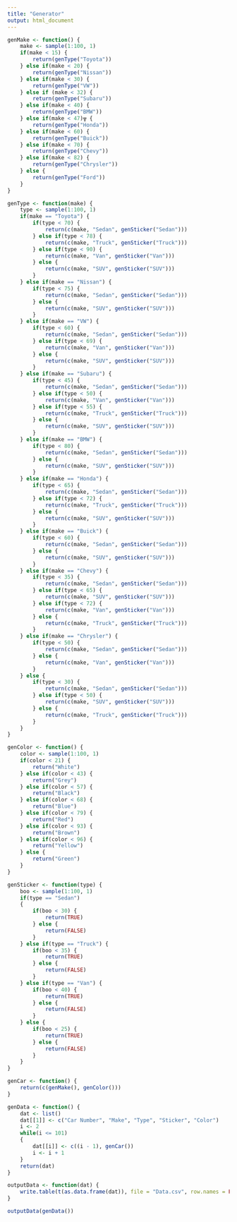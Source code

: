 ```yaml
---
title: "Generator"
output: html_document
---
```


```r
genMake <- function() {
	make <- sample(1:100, 1)
	if(make < 15) {
		return(genType("Toyota"))
	} else if(make < 20) {
		return(genType("Nissan"))
	} else if(make < 30) {
		return(genType("VW"))
	} else if (make < 32) {
		return(genType("Subaru"))
	} else if(make < 40) {
		return(genType("BMW"))
	} else if(make < 47)╦ {
		return(genType("Honda"))
	} else if(make < 60) {
		return(genType("Buick"))
	} else if(make < 70) {
		return(genType("Chevy"))
	} else if(make < 82) {
		return(genType("Chrysler"))
	} else {
		return(genType("Ford"))
	}
}

genType <- function(make) {
	type <- sample(1:100, 1)
	if(make == "Toyota") {
		if(type < 70) {
			return(c(make, "Sedan", genSticker("Sedan")))
		} else if(type < 78) {
			return(c(make, "Truck", genSticker("Truck")))
		} else if(type < 90) {
			return(c(make, "Van", genSticker("Van")))
		} else {
			return(c(make, "SUV", genSticker("SUV")))
		}
	} else if(make == "Nissan") {
		if(type < 75) {
			return(c(make, "Sedan", genSticker("Sedan")))
		} else {
			return(c(make, "SUV", genSticker("SUV")))
		}
	} else if(make == "VW") {
		if(type < 60) {
			return(c(make, "Sedan", genSticker("Sedan")))
		} else if(type < 69) {
			return(c(make, "Van", genSticker("Van")))
		} else {
			return(c(make, "SUV", genSticker("SUV")))
		}
	} else if(make == "Subaru") {
		if(type < 45) {
			return(c(make, "Sedan", genSticker("Sedan")))
		} else if(type < 50) {
			return(c(make, "Van", genSticker("Van")))
		} else if(type < 55) {
			return(c(make, "Truck", genSticker("Truck")))
		} else {
			return(c(make, "SUV", genSticker("SUV")))
		}
	} else if(make == "BMW") {
		if(type < 80) {
			return(c(make, "Sedan", genSticker("Sedan")))
		} else {
			return(c(make, "SUV", genSticker("SUV")))
		}
	} else if(make == "Honda") {
		if(type < 65) {
			return(c(make, "Sedan", genSticker("Sedan")))
		} else if(type < 72) {
			return(c(make, "Truck", genSticker("Truck")))
		} else {
			return(c(make, "SUV", genSticker("SUV")))
		}
	} else if(make == "Buick") {
		if(type < 60) {
			return(c(make, "Sedan", genSticker("Sedan")))
		} else {
			return(c(make, "SUV", genSticker("SUV")))
		}
	} else if(make == "Chevy") {
		if(type < 35) {
			return(c(make, "Sedan", genSticker("Sedan")))
		} else if(type < 65) {
			return(c(make, "SUV", genSticker("SUV")))
		} else if(type < 72) {
			return(c(make, "Van", genSticker("Van")))
		} else {
			return(c(make, "Truck", genSticker("Truck")))
		}
	} else if(make == "Chrysler") {
		if(type < 50) {
			return(c(make, "Sedan", genSticker("Sedan")))
		} else {
			return(c(make, "Van", genSticker("Van")))
		}
	} else {
		if(type < 30) {
			return(c(make, "Sedan", genSticker("Sedan")))
		} else if(type < 50) {
			return(c(make, "SUV", genSticker("SUV")))
		} else {
			return(c(make, "Truck", genSticker("Truck")))
		}
	}
}

genColor <- function() {
	color <- sample(1:100, 1)
	if(color < 21) {
		return("White")
	} else if(color < 43) {
		return("Grey")
	} else if(color < 57) {
		return("Black")
	} else if(color < 68) {
		return("Blue")
	} else if(color < 79) {
		return("Red")
	} else if(color < 93) {
		return("Brown")
	} else if(color < 96) {
		return("Yellow")
	} else {
		return("Green")
	}
}

genSticker <- function(type) {
	boo <- sample(1:100, 1)
	if(type == "Sedan")
	{
		if(boo < 30) {
			return(TRUE)
		} else {
			return(FALSE)
		}
	} else if(type == "Truck") {
		if(boo < 35) {
			return(TRUE)
		} else {
			return(FALSE)
		}
	} else if(type == "Van") {
		if(boo < 40) {
			return(TRUE)
		} else {
			return(FALSE)
		}
	} else {
		if(boo < 25) {
			return(TRUE)
		} else {
			return(FALSE)
		}
	}
}

genCar <- function() {
	return(c(genMake(), genColor()))
}

genData <- function() {
	dat <- list()
	dat[[1]] <- c("Car Number", "Make", "Type", "Sticker", "Color")
	i <- 2
	while(i <= 101)
	{
		dat[[i]] <- c((i - 1), genCar())
		i <- i + 1
	}
	return(dat)
}

outputData <- function(dat) {
	write.table(t(as.data.frame(dat)), file = "Data.csv", row.names = FALSE, col.names = FALSE, sep = ",")
}

outputData(genData())
```
